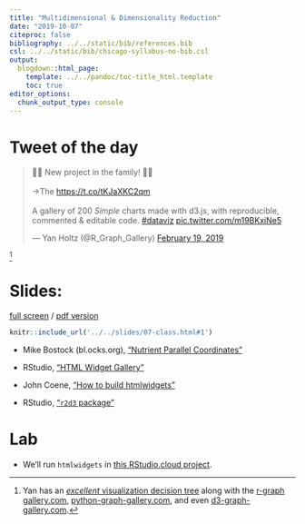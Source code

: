 ```yaml
---
title: "Multidimensional & Dimensionality Reduction"
date: "2019-10-07"
citeproc: false
bibliography: ../../static/bib/references.bib
csl: ../../static/bib/chicago-syllabus-no-bib.csl
output:
  blogdown::html_page:
    template: ../../pandoc/toc-title_html.template
    toc: true
editor_options: 
  chunk_output_type: console
---
```


# Tweet of the day

<blockquote class="twitter-tweet" data-lang="en"><p lang="en" dir="ltr">🍾🍾 New project in the family! 🍾🍾<br><br>-&gt;The <a href="https://t.co/tKJaXKC2qm">https://t.co/tKJaXKC2qm</a><br><br>A gallery of 200  _Simple_ charts made with d3.js, with reproducible, commented &amp; editable code. <a href="https://twitter.com/hashtag/dataviz?src=hash&amp;ref_src=twsrc%5Etfw">#dataviz</a> <a href="https://t.co/m19BKxiNe5">pic.twitter.com/m19BKxiNe5</a></p>&mdash; Yan Holtz (@R_Graph_Gallery) <a href="https://twitter.com/R_Graph_Gallery/status/1097793810715869185?ref_src=twsrc%5Etfw">February 19, 2019</a></blockquote>
<script async src="https://platform.twitter.com/widgets.js" charset="utf-8"></script>^[Yan has an [*excellent* visualization decision tree](https://www.data-to-viz.com/) along with the [r-graph gallery.com](https://www.r-graph-gallery.com/), [python-graph-gallery.com](https://python-graph-gallery.com/), and even [d3-graph-gallery.com](https://www.d3-graph-gallery.com/).]


# Slides:

[full screen](../../slides/07-class.html#1) / [pdf version](https://github.com/wesslen/dsba5122-spring2019/raw/master/public/files/dsba5122-spring2019-07-class.pdf)

```r
knitr::include_url('../../slides/07-class.html#1')
```

- <i class="fas fa-external-link-square-alt"></i> Mike Bostock (bl.ocks.org), ["Nutrient Parallel Coordinates"](http://bl.ocks.org/syntagmatic/3150059)

- <i class="fas fa-external-link-square-alt"></i> RStudio, ["HTML Widget Gallery"](http://gallery.htmlwidgets.org/)

- <i class="fas fa-external-link-square-alt"></i> John Coene, ["How to build htmlwidgets"](https://john-coene.com/post/how-to-build-htmlwidgets/)

- <i class="fas fa-external-link-square-alt"></i> RStudio, ["`r2d3` package"](https://rstudio.github.io/r2d3/) 

# Lab

- We'll run `htmlwidgets` in [this RStudio.cloud project](https://rstudio.cloud/spaces/7976/project/259799).
